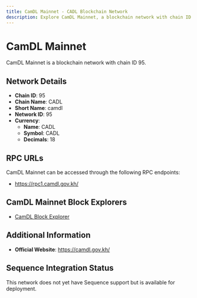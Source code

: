 ```yaml
--- 
title: CamDL Mainnet - CADL Blockchain Network
description: Explore CamDL Mainnet, a blockchain network with chain ID 95. Learn about its native currency, CADL, and how to interact with the network.
---
```


# CamDL Mainnet

CamDL Mainnet is a blockchain network with chain ID 95.

## Network Details

- **Chain ID**: 95
- **Chain Name**: CADL
- **Short Name**: camdl
- **Network ID**: 95
- **Currency**: 
  - **Name**: CADL
  - **Symbol**: CADL
  - **Decimals**: 18

## RPC URLs

CamDL Mainnet can be accessed through the following RPC endpoints:

- https://rpc1.camdl.gov.kh/

## CamDL Mainnet Block Explorers

- [CamDL Block Explorer](https://explorer.camdl.gov.kh)

## Additional Information

- **Official Website**: https://camdl.gov.kh/

## Sequence Integration Status

This network does not yet have Sequence support but is available for deployment.
